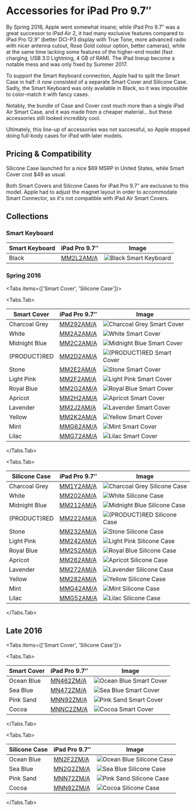 
# Accessories for iPad Pro 9.7″

By Spring 2016, Apple went somewhat insane; while iPad Pro 9.7″ was a great successor to iPad Air 2, it had many exclusive features compared to iPad Pro 12.9″ (better DCI-P3 display with True Tone, more advanced radio with nicer antenna cutout, Rose Gold colour option, better cameras), while at the same time lacking some features of the higher-end model (fast charging, USB 3.0 Lightning, 4 GB of RAM). The iPad lineup become a notable mess and was only fixed by Summer 2017.

To support the Smart Keyboard connection, Apple had to split the Smart Case in half: it now consisted of a separate Smart Cover and Silicone Case. Sadly, the Smart Keyboard was only available in Black, so it was impossible to color-match it with fancy cases.

Notably, the bundle of Case and Cover cost much more than a single iPad Air Smart Case, and it was made from a cheaper material… but these accessories still looked incredibly cool.

Ultimately, this line-up of accessories was not successful, so Apple stopped doing full-body cases for iPad with later models.

## Pricing & Compatibility

Silicone Case launched for a nice \$69 MSRP in United States, while Smart Cover cost \$49 as usual.

Both Smart Covers and Silicone Cases for iPad Pro 9.7″ are exclusive to this model. Apple had to adjust the magnet layout in order to accommodate Smart Connector, so it's not compatible with iPad Air Smart Covers.

## Collections

### Smart Keyboard

| Smart Keyboard | iPad Pro 9.7″ | Image |
| --- | --- | --- |
| Black | [MM2L2AM/A](/ipad_pro97/MM2L2) | ![Black Smart Keyboard](/everyphone/MM2L2.png) |

### Spring 2016

<Tabs
  items={['Smart Cover', 'Silicone Case']}>

<Tabs.Tab>

| Smart Cover | iPad Pro 9.7″ | Image |
| --- | --- | --- |
| Charcoal Grey | [MM292AM/A](/ipad_pro97/MM292) | ![Charcoal Grey Smart Cover](/everyphone/MM292.png) |
| White | [MM2A2AM/A](/ipad_pro97/MM2A2) | ![White Smart Cover](/everyphone/MM2A2.png) |
| Midnight Blue | [MM2C2AM/A](/ipad_pro97/MM2C2) | ![Midnight Blue Smart Cover](/everyphone/MM2C2.png) |
| (PRODUCT)RED | [MM2D2AM/A](/ipad_pro97/MM2D2) | ![(PRODUCT)RED Smart Cover](/everyphone/MM2D2.png) |
| Stone | [MM2E2AM/A](/ipad_pro97/MM2E2) | ![Stone Smart Cover](/everyphone/MM2E2.png) |
| Light Pink | [MM2F2AM/A](/ipad_pro97/MM2F2) | ![Light Pink Smart Cover](/everyphone/MM2F2.png) |
| Royal Blue | [MM2G2AM/A](/ipad_pro97/MM2G2) | ![Royal Blue Smart Cover](/everyphone/MM2G2.png) |
| Apricot | [MM2H2AM/A](/ipad_pro97/MM2H2) | ![Apricot Smart Cover](/everyphone/MM2H2.png) |
| Lavender | [MM2J2AM/A](/ipad_pro97/MM2J2) | ![Lavender Smart Cover](/everyphone/MM2J2.png) |
| Yellow | [MM2K2AM/A](/ipad_pro97/MM2K2) | ![Yellow Smart Cover](/everyphone/MM2K2.png) |
| Mint | [MMG62AM/A](/ipad_pro97/MMG62) | ![Mint Smart Cover](/everyphone/MMG62.png) |
| Lilac | [MMG72AM/A](/ipad_pro97/MMG72) | ![Lilac Smart Cover](/everyphone/MMG72.png) |

</Tabs.Tab>

<Tabs.Tab>

| Silicone Case | iPad Pro 9.7″ | Image |
| --- | --- | --- |
| Charcoal Grey | [MM1Y2AM/A](/ipad_pro97/MM1Y2) | ![Charcoal Grey Silicone Case](/everyphone/MM1Y2.png) |
| White | [MM202AM/A](/ipad_pro97/MM202) | ![White Silicone Case](/everyphone/MM202.png) |
| Midnight Blue | [MM212AM/A](/ipad_pro97/MM212) | ![Midnight Blue Silicone Case](/everyphone/MM212.png) |
| (PRODUCT)RED | [MM222AM/A](/ipad_pro97/MM222) | ![(PRODUCT)RED Silicone Case](/everyphone/MM222.png) |
| Stone | [MM232AM/A](/ipad_pro97/MM232) | ![Stone Silicone Case](/everyphone/MM232.png) |
| Light Pink | [MM242AM/A](/ipad_pro97/MM242) | ![Light Pink Silicone Case](/everyphone/MM242.png) |
| Royal Blue | [MM252AM/A](/ipad_pro97/MM252) | ![Royal Blue Silicone Case](/everyphone/MM252.png) |
| Apricot | [MM262AM/A](/ipad_pro97/MM262) | ![Apricot Silicone Case](/everyphone/MM262.png) |
| Lavender | [MM272AM/A](/ipad_pro97/MM272) | ![Lavender Silicone Case](/everyphone/MM272.png) |
| Yellow | [MM282AM/A](/ipad_pro97/MM282) | ![Yellow Silicone Case](/everyphone/MM282.png) |
| Mint | [MMG42AM/A](/ipad_pro97/MMG42) | ![Mint Silicone Case](/everyphone/MMG42.png) |
| Lilac | [MMG52AM/A](/ipad_pro97/MMG52) | ![Lilac Silicone Case](/everyphone/MMG52.png) |

</Tabs.Tab>
</Tabs>

## Late 2016

<Tabs
  items={['Smart Cover', 'Silicone Case']}>

<Tabs.Tab>

| Smart Cover | iPad Pro 9.7″ | Image |
| --- | --- | --- |
| Ocean Blue | [MN462ZM/A](/ipad_pro97/MN462) | ![Ocean Blue Smart Cover](/everyphone/MN462.png) |
| Sea Blue | [MN472ZM/A](/ipad_pro97/MN472) | ![Sea Blue Smart Cover](/everyphone/MN472.png) |
| Pink Sand | [MNN92ZM/A](/ipad_pro97/MNN92) | ![Pink Sand Smart Cover](/everyphone/MNN92.png) |
| Cocoa | [MNNC2ZM/A](/ipad_pro97/MNNC2) | ![Cocoa Smart Cover](/everyphone/MNNC2.png) |

</Tabs.Tab>

<Tabs.Tab>

| Silicone Case | iPad Pro 9.7″ | Image |
| --- | --- | --- |
| Ocean Blue | [MN2F2ZM/A](/ipad_pro97/MN2F2) | ![Ocean Blue Silicone Case](/everyphone/MN2F2.png) |
| Sea Blue | [MN2G2ZM/A](/ipad_pro97/MN2G2) | ![Sea Blue Silicone Case](/everyphone/MN2G2.png) |
| Pink Sand | [MNN72ZM/A](/ipad_pro97/MNN72) | ![Pink Sand Silicone Case](/everyphone/MNN72.png) |
| Cocoa | [MNN82ZM/A](/ipad_pro97/MNN82) | ![Cocoa Silicone Case](/everyphone/MNN82.png) |

</Tabs.Tab>
</Tabs>
